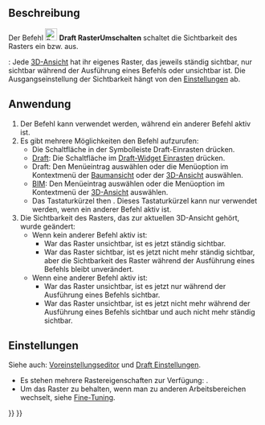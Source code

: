 <languages/>

{{Docnav/de
|[[Draft_Snap_Dimensions/de|EinrastenAufMaße]]
|[[Draft_Layer/de|Ebene]]
|[[Draft_Workbench/de|Draft]]
|IconL=Draft_Snap_Dimensions.svg
|IconR=Draft_Layer.svg
|IconC=Workbench_Draft.svg
}}

{{GuiCommand/de
|Name=Draft ToggleGrid
|Name/de=Draft RasterUmschalten
|MenuLocation=Dienstprogramme → Raster umschalten<br>Einrasten → Raster umschalten
|Workbenches=[[Draft_Workbench/de|Draft]], [[BIM_Workbench/de|BIM]]
|Shortcut={{KEY|G}} {{KEY|R}}
|SeeAlso=[[Draft_Snap_Grid/de|Draft EinrastenAufRaster]], [[Draft_SelectPlane/de|Draft EbeneAuswählen]]
}}

<span id="Description"></span>
==Beschreibung== 

Der Befehl [[Image:Draft_ToggleGrid.svg|24px]] '''Draft RasterUmschalten''' schaltet die Sichtbarkeit des Rasters ein bzw. aus.

{{Version/de|1.0}}: Jede [[3D_view|3D-Ansicht]] hat ihr eigenes Raster, das jeweils ständig sichtbar, nur sichtbar während der Ausführung eines Befehls oder unsichtbar ist. Die Ausgangseinstellung der Sichtbarkeit hängt von den [[#Einstellungen|Einstellungen]] ab.

<span id="Usage"></span>
==Anwendung==

# Der Befehl kann verwendet werden, während ein anderer Befehl aktiv ist.
# Es gibt mehrere Möglichkeiten den Befehl aufzurufen:
#* Die Schaltfläche {{Button|[[Image:Draft_ToggleGrid.svg|16px]] [[Draft_ToggleGrid/de|Raster umschalten]]}} in der Symbolleiste Draft-Einrasten drücken.
#* [[Draft_Workbench/de|Draft]]: Die Schaltfläche  {{Button|[[Image:Draft_ToggleGrid.svg|16px]] [[Draft_ToggleGrid/de|Raster umschalten]]}} im [[Draft_snap_widget/de|Draft-Widget Einrasten]] drücken.
#* Draft: Den Menüeintrag {{MenuCommand|Dienstprogramme → [[Image:Draft_ToggleGrid.svg|16px]] Raster umschalten}} auswählen oder die Menüoption im Kontextmenü der [[Tree_view/de|Baumansicht]] oder der [[3D_view/de|3D-Ansicht]] auswählen.
#* [[BIM_Workbench|BIM]]: Den Menüeintrag {{MenuCommand|Einrasten → [[Image:Draft_ToggleGrid.svg|16px]] Raster umschalten}} auswählen oder die Menüoption im Kontextmenü der [[3D_view/de|3D-Ansicht]] auswählen.
#* Das Tastaturkürzel {{KEY|G}} then {{KEY|R}}. Dieses Tastaturkürzel kann nur verwendet werden, wenn ein anderer Befehl aktiv ist.
# Die Sichtbarkeit des Rasters, das zur aktuellen 3D-Ansicht gehört, wurde geändert:
#* Wenn kein anderer Befehl aktiv ist:
#** War das Raster unsichtbar, ist es jetzt ständig sichtbar.
#** War das Raster sichtbar, ist es jetzt nicht mehr ständig sichtbar, aber die Sichtbarkeit des Raster während der Ausführung eines Befehls bleibt unverändert.
#* Wenn eine anderer Befehl aktiv ist:
#** War das Raster unsichtbar, ist es jetzt nur während der Ausführung eines Befehls sichtbar.
#** War das Raster unsichtbar, ist es jetzt nicht mehr während der Ausführung eines Befehls sichtbar und auch nicht mehr ständig sichtbar.

<span id="Preferences"></span>
==Einstellungen==

Siehe auch: [[Preferences_Editor/de|Voreinstellungseditor]] und [[Draft_Preferences/de|Draft Einstellungen]].

* Es stehen mehrere Rastereigenschaften zur Verfügung: {{MenuCommand|Bearbeiten → Einstellungen... → Draft → Raster und Einrasten}}.
* Um das Raster zu behalten, wenn man zu anderen Arbeitsbereichen wechselt, siehe [[Fine-tuning/de#Draft_Workbench|Fine-Tuning]].


{{Docnav/de
|[[Draft_Snap_Dimensions/de|EinrastenAufMaße]]
|[[Draft_Layer/de|Ebene]]
|[[Draft_Workbench/de|Draft]]
|IconL=Draft_Snap_Dimensions.svg
|IconR=Draft_Layer.svg
|IconC=Workbench_Draft.svg
}}

{{Draft Tools navi{{#translation:}}}}
{{Userdocnavi{{#translation:}}}}